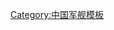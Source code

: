 {{Navbox
|name = 054型导弹护卫舰
|title = [[File:Naval Ensign of the People's Republic of China.svg‎|28px|]]  [[054型导弹护卫舰]]
|state = {{{state|autocollapse}}}
|bodyclass = hlist
|group1 = 
|list1 = 
* {{CNS|马鞍山|FFG|525|1}}
* {{CNS|温州|FFG|526|1}}

|below = 
* 前一型号：[[053H3型导弹护卫舰]]
* 后一型号：[[054A型导弹护卫舰]]

* [[中国人民解放军海军护卫舰列表]]
* [[中国人民解放军海军护卫舰型号列表]]
}}<noinclude>
{{collapsible option}}

[[Category:中国军舰模板]]

</noinclude>